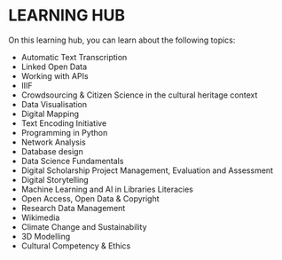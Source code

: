 # LEARNING HUB

On this learning hub, you can learn about the following topics:

- Automatic Text Transcription
- Linked Open Data
- Working with APIs
- IIIF
- Crowdsourcing & Citizen Science in the cultural heritage context
- Data Visualisation
- Digital Mapping
- Text Encoding Initiative
- Programming in Python
- Network Analysis
- Database design
- Data Science Fundamentals
- Digital Scholarship Project Management, Evaluation and Assessment
- Digital Storytelling
- Machine Learning and AI in Libraries Literacies
- Open Access, Open Data & Copyright
- Research Data Management
- Wikimedia
- Climate Change and Sustainability
- 3D Modelling
- Cultural Competency & Ethics
